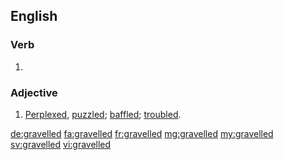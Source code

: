 ==English==

===Verb===
{{head|en|verb form}}

# {{en-past of|gravel}}

===Adjective===
{{head|en}}

# [[perplexed|Perplexed]], [[puzzled]]; [[baffled]]; [[troubled]].

[[de:gravelled]]
[[fa:gravelled]]
[[fr:gravelled]]
[[mg:gravelled]]
[[my:gravelled]]
[[sv:gravelled]]
[[vi:gravelled]]